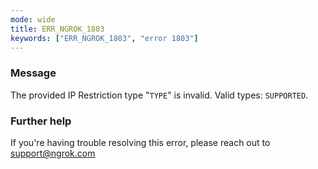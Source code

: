 ```yaml
---
mode: wide
title: ERR_NGROK_1803
keywords: ["ERR_NGROK_1803", "error 1803"]
---
```



### Message

The provided IP Restriction type "`TYPE`" is invalid. Valid types: `SUPPORTED`.

<ErrorDetails />

### Further help

If you're having trouble resolving this error, please reach out to [support@ngrok.com](mailto:support@ngrok.com?subject=Help%20with%20ERR_NGROK_1803)
